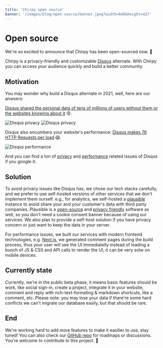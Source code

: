 ```yaml
---
title: 'Chirpy open source'
banner: '/images/blog/open-source/banner.jpeg?width=640&height=427'
---
```


# Open source

We're so excited to announce that Chirpy has been open-sourced now. 🚀

Chirpy is a privacy-friendly and customizable [Disqus](https://disqus.com) alternate. With Chirpy you can access your audience quickly and build a better community.

## Motivation

You may wonder why build a Disqus alternate in 2021, well, here are our anwsers:

[Disqus shared the personal data of tens of millions of users without them or the websites knowing about it](https://twitter.com/martingund/status/1207327648093003777) 😡.

![Disqus privacy](/images/blog/open-source/disqus-1.jpeg)
![Disqus privacy](/images/blog/open-source/disqus-2.jpeg)

 Disqus also encumbers your website's performance: [Disqus makes 76 HTTP Requests per load](https://supunkavinda.blog/disqus) 😱.
 
![Disqus performance](/images/blog/open-source/disqus-perf.png)

 And you can find a ton of [privacy](https://www.google.com.hk/search?q=disqus+privacy&oq=disqus+privacy) and [performance](https://www.google.com.hk/search?q=disqus+performance) related issues of Disqus if you google it.

## Solution

To avoid privacy issues like Disqus has, we chose our tech stacks carefully, and we prefer to use self-hosted versions of other services that we don't implement them ourself. e.g., for analytics, we self-hosted a [plausible](https://plausible.io/) instance to avoid share your and your customer's data with third party companies. Plausible is a [open-source](https://github.com/plausible/analytics/) and [privacy friendly](https://plausible.io/privacy-focused-web-analytics) software as well, so you don't need a cookie consent banner because of using our services. We also plan to provide a self-host solution if you have privacy concern or just want to keep the data in your server.

For performance issues, we built our services with modern frontend technologies, e.g. [Next.js](https://nextjs.org/), we generated comment pages during the build process, thus your user will see the UI immediatelly instead of loading a bunch of JS & CSS and API calls to render the UI, it can be very solw on mobile devices.

## Currently state

Currently, we're in the public beta phase, it means basic features should be work, like social sign-in, create a project, integrate it in your website, comment and reply with rich-text-formating & markdown shortcuts, like a comment, etc. Please note: you may lose your data if there're some hard conflicts we can't migrate our database easily, but that should be rare.

## End

We're working hard to add more features to make it easilier to use, stay tuned! You can also check our [GitHub repo](https://github.com/devrsi0n/chirpy) for roadmaps or discussions. You're welcome to contribute to this project. 🙌
